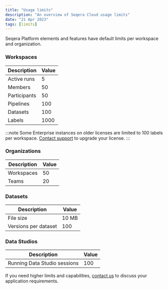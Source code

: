 ```yaml
---
title: "Usage limits"
description: "An overview of Seqera Cloud usage limits"
date: "21 Apr 2023"
tags: [limits]
---
```


Seqera Platform elements and features have default limits per workspace and organization.

### Workspaces

| Description  | Value |
| ------------ | ----- |
| Active runs  | 5     |
| Members      | 50    |
| Participants | 50    |
| Pipelines    | 100   |
| Datasets     | 100   |
| Labels       | 1000  |

:::note 
Some Enterprise instances on older licenses are limited to 100 labels per workspace. [Contact support](mailto:support@seqera.io) to upgrade your license.
:::

### Organizations

| Description | Value |
| ----------- | ----- |
| Workspaces  | 50    |
| Teams       | 20    |

### Datasets

| Description          | Value |
| -------------------- | ----- |
| File size            | 10 MB |
| Versions per dataset | 100   |

### Data Studios

| Description          | Value |
| -------------------- | ----- |
| Running Data Studio sessions | 100   |

If you need higher limits and capabilities, [contact us](https://seqera.io/contact-us/) to discuss your application requirements.
